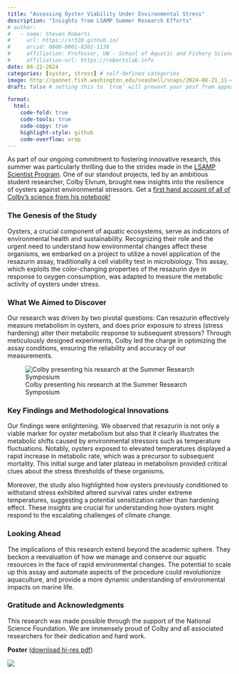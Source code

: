 ```yaml
---
title: "Assessing Oyster Viability Under Environmental Stress"
description: "Insights from LSAMP Summer Research Efforts"
# author:
#   - name: Steven Roberts
#     url: https://sr320.github.io/
#     orcid: 0000-0001-8302-1138
#     affiliation: Professor, UW - School of Aquatic and Fishery Sciences
#     affiliation-url: https://robertslab.info
date: 08-22-2024
categories: [oyster, stress] # self-defined categories
image: http://gannet.fish.washington.edu/seashell/snaps/2024-08-21_11-42-08.png # finding a good image
draft: false # setting this to `true` will prevent your post from appearing on your listing page until you're ready!

format:
  html:
    code-fold: true
    code-tools: true
    code-copy: true
    highlight-style: github
    code-overflow: wrap
---
```


As part of our ongoing commitment to fostering innovative research, this summer was particularly thrilling due to the strides made in the [LSAMP Scientist Program](https://www.washington.edu/omad/louis-stokes-alliance-for-minority-participation/). One of our standout projects, led by an ambitious student researcher, Colby Elvrum, brought new insights into the resilience of oysters against environmental stressors. Get a [first hand account of all of Colby's science from his notebook!](https://genefish.wordpress.com/author/colbyelvrum/)

### The Genesis of the Study

Oysters, a crucial component of aquatic ecosystems, serve as indicators of environmental health and sustainability. Recognizing their role and the urgent need to understand how environmental changes affect these organisms, we embarked on a project to utilize a novel application of the resazurin assay, traditionally a cell viability test in microbiology. This assay, which exploits the color-changing properties of the resazurin dye in response to oxygen consumption, was adapted to measure the metabolic activity of oysters under stress.

### What We Aimed to Discover

Our research was driven by two pivotal questions: Can resazurin effectively measure metabolism in oysters, and does prior exposure to stress (stress hardening) alter their metabolic response to subsequent stressors? Through meticulously designed experiments, Colby led the charge in optimizing the assay conditions, ensuring the reliability and accuracy of our measurements.

![Colby presenting his research at the Summer Research Symposium](http://gannet.fish.washington.edu/seashell/snaps/2024-08-21_11-33-23.png)

### Key Findings and Methodological Innovations

Our findings were enlightening. We observed that resazurin is not only a viable marker for oyster metabolism but also that it clearly illustrates the metabolic shifts caused by environmental stressors such as temperature fluctuations. Notably, oysters exposed to elevated temperatures displayed a rapid increase in metabolic rate, which was a precursor to subsequent mortality. This initial surge and later plateau in metabolism provided critical clues about the stress thresholds of these organisms.

Moreover, the study also highlighted how oysters previously conditioned to withstand stress exhibited altered survival rates under extreme temperatures, suggesting a potential sensitization rather than hardening effect. These insights are crucial for understanding how oysters might respond to the escalating challenges of climate change.

### Looking Ahead

The implications of this research extend beyond the academic sphere. They beckon a reevaluation of how we manage and conserve our aquatic resources in the face of rapid environmental changes. The potential to scale up this assay and automate aspects of the procedure could revolutionize aquaculture, and provide a more dynamic understanding of environmental impacts on marine life.

### Gratitude and Acknowledgments

This research was made possible through the support of the National Science Foundation. We are immensely proud of Colby and all associated researchers for their dedication and hard work.

**Poster** ([download hi-res pdf](http://gannet.fish.washington.edu/seashell/snaps/Colby_Poster_LSAMP.pdf))

![](http://gannet.fish.washington.edu/seashell/snaps/2024-08-21_11-40-33.png)
